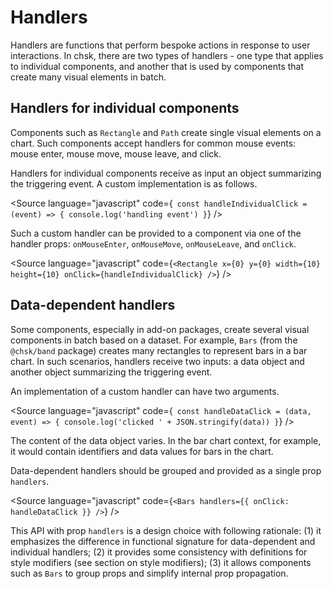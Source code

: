 
<Meta title="Core/Props/Handlers" />

# Handlers

Handlers are functions that perform bespoke actions in response to user interactions.
In chsk, there are two types of handlers - one type that applies to individual components,
and another that is used by components that create many visual elements in batch.

## Handlers for individual components

Components such as `Rectangle` and `Path` create single visual elements on a chart.
Such components accept handlers for common mouse events: mouse enter, mouse move, mouse leave, and click.

Handlers for individual components receive as input an object summarizing the triggering event.
A custom implementation is as follows.

<Source
    language="javascript"
    code={`
const handleIndividualClick = (event) => {
  console.log('handling event')
}`}
/>

Such a custom handler can be provided to a component via one of the handler props: `onMouseEnter`,
`onMouseMove`, `onMouseLeave`, and `onClick`.

<Source
    language="javascript"
    code={`
<Rectangle x={0} y={0} width={10} height={10} onClick={handleIndividualClick} />
`}
/>

## Data-dependent handlers

Some components, especially in add-on packages, create several visual components in batch based on a dataset.
For example, `Bars` (from the `@chsk/band` package) creates many rectangles to represent bars in a bar chart.
In such scenarios, handlers receive two inputs: a data object and another object summarizing the triggering event.

An implementation of a custom handler can have two arguments.

<Source
    language="javascript"
    code={`
const handleDataClick = (data, event) => {
  console.log('clicked ' + JSON.stringify(data))
}`}
/>

The content of the data object varies.
In the bar chart context, for example, it would contain identifiers and data values for bars in the chart.

Data-dependent handlers should be grouped and provided as a single prop `handlers`.

<Source
    language="javascript"
    code={`
<Bars handlers={{ onClick: handleDataClick }} />
`}
/>

This API with prop `handlers` is a design choice with following rationale:
(1) it emphasizes the difference in functional signature for data-dependent and individual handlers;
(2) it provides some consistency with definitions for style modifiers (see section on style modifiers);
(3) it allows components such as `Bars` to group props and simplify internal prop propagation.
